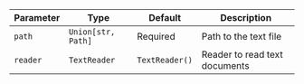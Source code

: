 | Parameter | Type               | Default        | Description                   |
| --------- | ------------------ | -------------- | ----------------------------- |
| `path`    | `Union[str, Path]` | Required       | Path to the text file         |
| `reader`  | `TextReader`       | `TextReader()` | Reader to read text documents |
